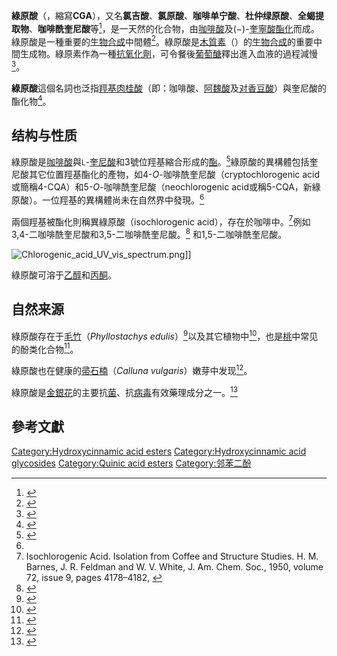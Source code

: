 {{chembox
| Verifiedfields = changed
| Watchedfields = changed
| verifiedrevid = 399517420
| Name = 綠原酸<br />Chlorogenic acid
| ImageFile = Chlorogenic-acid-2D.svg
| ImageSize = 200px
| ImageName = Chlorogenic acid
| IUPACName = (1''S'',3''R'',4''R'',5''R'')-3-{[(2''E'')-3-(3,4-dihydroxyphenyl)prop-2-enoyl]oxy}-1,4,5-trihydroxycyclohexanecarboxylic acid
| OtherNames = 3-(3,4-Dihydroxycinnamoyl)quinate<br>3-(3,4-Dihydroxycinnamoyl)quinic acid<br>3-Caffeoylquinate<br>3-Caffeoylquinic acid<br>3-CQA<br>3-''O''-Caffeoylquinic acid<br>Chlorogenate<br>Chlorogenic acid<br>Heriguard<br>3-''trans''-Caffeoylquinic acid
|Section1={{Chembox Identifiers
| ChEBI_Ref = {{ebicite|changed|EBI}}
| ChEBI = 16112
| SMILES = O=C(O)[C@]2(O)C[C@@H](O)[C@@H](O)[C@H](OC(=O)\C=C\c1ccc(O)c(O)c1)C2
| RTECS = GU8480000
| ChEMBL_Ref = {{ebicite|changed|EBI}}
| ChEMBL = 284616
| ChemSpiderID_Ref = {{chemspidercite|correct|chemspider}}
| ChemSpiderID = 1405788
| InChI = 1/C16H18O9/c17-9-3-1-8(5-10(9)18)2-4-13(20)25-12-7-16(24,15(22)23)6-11(19)14(12)21/h1-5,11-12,14,17-19,21,24H,6-7H2,(H,22,23)/b4-2+/t11-,12-,14-,16+/m1/s1
| InChIKey = CWVRJTMFETXNAD-JUHZACGLBD
| StdInChI_Ref = {{stdinchicite|correct|chemspider}}
| StdInChI = 1S/C16H18O9/c17-9-3-1-8(5-10(9)18)2-4-13(20)25-12-7-16(24,15(22)23)6-11(19)14(12)21/h1-5,11-12,14,17-19,21,24H,6-7H2,(H,22,23)/b4-2+/t11-,12-,14-,16+/m1/s1
| StdInChIKey_Ref = {{stdinchicite|correct|chemspider}}
| StdInChIKey = CWVRJTMFETXNAD-JUHZACGLSA-N
| CASNo_Ref = {{cascite|correct|CAS}}
| CASNo = 327-97-9
| UNII_Ref = {{fdacite|changed|FDA}}
| UNII = 318ADP12RI
| PubChem = 1794427
  }}
|Section2={{Chembox Properties
| C=16|H=18|O=9
| Density = 1.28 g/cm<sup>3</sup>
| MeltingPtC = 207-209
| BoilingPt = 
  }}
|Section7={{Chembox Hazards
| ExternalSDS = [https://fscimage.fishersci.com/msds/09255.htm External MSDS]
| NFPA-H = 1
| NFPA-F = 0
| NFPA-R =
| RPhrases = -
| SPhrases = {{S24}} {{S25}} {{S28}} {{S37}} {{S45}}
}}
}}

'''綠原酸'''（{{lang-en|'''Chlorogenic acid'''}}，縮寫'''CGA'''），又名'''氯吉酸'''、'''氯原酸'''、'''咖啡单宁酸'''、'''杜仲绿原酸'''、'''全蝎提取物'''、'''咖啡酰奎尼酸'''等<ref>{{cite web |url=http://www.chemicalbook.com/ChemicalProductProperty_CN_CB2478906.htm |title=绿原酸 CAS: 327-97-9 |date=2016-08-05 |language=zh-hans |accessdate=2016-08-07 |archive-date=2016-08-14 |archive-url=https://web.archive.org/web/20160814034831/http://www.chemicalbook.com/ChemicalProductProperty_CN_CB2478906.htm |dead-url=no }}</ref>，是一天然的化合物，由[[咖啡酸|咖啡酸]]及(−)-[[奎寧酸|奎寧酸]][[酯|酯化]]而成。
綠原酸是一種重要的[[生物合成|生物合成]]中間體<ref>{{cite journal | doi = 10.1146/annurev.arplant.54.031902.134938 | title = Lignin biosynthesis | url = https://archive.org/details/sim_annual-review-of-plant-biology_2003_54/page/519 | year = 2003 | last1 = Boerjan | first1 = Wout | last2 = Ralph | first2 = John | last3 = Baucher | first3 = Marie | journal = [[Annual_Review_of_Plant_Biology|Annu. Rev. Plant Biol.]] | volume = 54 | pages = 519–46 | pmid = 14503002}}</ref>。綠原酸是[[木質素|木質素]]（{{lang|en|''lignin''}}）的[[木質素的生物合成|生物合成]]的重要中間生成物。綠原素作為一種[[抗氧化劑|抗氧化劑]]，可令餐後[[葡萄醣|葡萄醣]]釋出進入血液的過程減慢<ref>{{cite journal | last1 = Johnston | first1 = K. L. | last2 = Clifford | first2 = M. N. | last3 = Morgan | first3 = L. M. | title = Coffee acutely modifies gastrointestinal hormone secretion and glucose tolerance in humans: glycemic effects of chlorogenic acid and caffeine | journal = {{tsl|en|The American Journal of Clinical Nutrition|Am. J. Clin. Nutrit.}} | volume = 78 | issue = 4 | pages = 728–733 | date = 2003-10 | url = http://www.ajcn.org/cgi/content/full/78/4/728 | pmid = 14522730 | language = en | access-date = 2016-08-07 | archive-date = 2010-04-21 | archive-url = https://web.archive.org/web/20100421165842/http://www.ajcn.org/cgi/content/full/78/4/728 | dead-url = no }}</ref>。

'''綠原酸'''這個名詞也泛指[[羥基肉桂酸|羥基肉桂酸]]（即：咖啡酸、[[阿魏酸|阿魏酸]]及[[对香豆酸|对香豆酸]]）與奎尼酸的酯化物<ref name="hierarchical">{{cite journal
|last1=Clifford |first1=M. N.
|last2=Johnston |first2=K. L.
|last3=Knigh |first3=S.
|last4=Kuhnert |first4=N.
|title=Hierarchical Scheme for LC-MS<sup>n</sup> Identification of Chlorogenic Acids
|journal= [[Journal_of_Agricultural_and_Food_Chemistry|Journal of Agricultural and Food Chemistry]]
|volume=51
|issue=10
|pages=2900–2911
|year=2003
|doi=10.1021/jf026187q
|pmid=12720369
}}</ref>。

== 结构与性质 ==
綠原酸是[[咖啡酸|咖啡酸]]與<small>L</small>-[[奎尼酸|奎尼酸]]和3號位羥基縮合形成的[[酯|酯]]。<ref>{{cite journal
  | last1 = Clifford | first1 = M. N.
  | title = Chlorogenic acids and other cinnamates – nature, occurrence and dietary burden
  | journal = [[Journal_of_the_Science_of_Food_and_Agriculture|J. Sci. Food Agr.]]
  | volume = 79
  | pages = 362–372
  | year = 1999
  | doi = 10.1002/(SICI)1097-0010(19990301)79:3<362::AID-JSFA256>3.0.CO;2-D
  | issue = 3
}}</ref>綠原酸的異構體包括奎尼酸其它位置羥基酯化的產物，如4-''O''-咖啡酰奎尼酸（cryptochlorogenic acid或簡稱4-CQA）和5-''O''-咖啡酰奎尼酸（neochlorogenic acid或稱5-CQA，新綠原酸）。一位羥基的異構體尚未在自然界中發現。<ref name="hierarchical" />

兩個羥基被酯化則稱異綠原酸（isochlorogenic acid），存在於咖啡中。<ref>Isochlorogenic Acid. Isolation from Coffee and Structure Studies. H. M. Barnes, J. R. Feldman and W. V. White, J. Am. Chem. Soc., 1950, volume 72, issue 9, pages 4178–4182, {{doi|10.1021/ja01165a095}}</ref>例如3,4-二咖啡酰奎尼酸和3,5-二咖啡酰奎尼酸。<ref>{{cite journal
  | last1 = Corse | first1 = J.
  | last2 = Lundin | first2 = R. E.
  | last3 = Waiss | first3 = A. C.
  | title = Identification of several components of isochlorogenic acid
  | journal = [[Phytochemistry_(journal)|Phytochem.]]
  | volume = 4
  | issue = 3
  | pages = 527–529
  |date=May 1965
  | doi = 10.1016/S0031-9422(00)86209-3
}}</ref> 和1,5-二咖啡酰奎尼酸。

[[File:Chlorogenic_acid_UV_vis_spectrum.png|thumb]]]]

綠原酸可溶于[[乙醇|乙醇]]和[[丙酮|丙酮]]。

== 自然来源 ==
綠原酸存在于[[毛竹|毛竹]]（''Phyllostachys edulis''）<ref>{{cite journal
  | last1 = Kweon | first1 = Mee-Hyang
  | last2 = Hwang | first2 = Han-Joon
  | last3 = Sung | first3 = Ha-Chin
  | title = Identification and Antioxidant Activity of Novel Chlorogenic Acid Derivatives from Bamboo (Phyllostachys edulis)
  | journal = [[Journal_of_Agricultural_and_Food_Chemistry|Journal of Agricultural and Food Chemistry]]
  | volume = 49
  | issue = 20
  | pages = 4646–46552
  | year = 2001
  | doi = 10.1021/jf010514x
}}</ref>以及其它植物中<ref>{{cite book
  | last = Clifford
  | first = M. N.
  | title = Methods in Polyphenol Analysis
  | chapter = 14. The analysis and characterization of chlorogenic acids and other cinnamates
  | editor = C. Santos-Buelga & G. Williamson (Eds.) | publisher = Royal Society of Chemistry | location = Cambridge | year = 2003 | pages = 314–337 | isbn = 0-85404-580-5}}</ref>，也是[[桃|桃]]中常见的酚类化合物<ref>{{cite journal
  | last1 = Cheng
  | first1 = G. W.
  | last2 = Crisosto
  | first2 = C. H.
  | title = Browning Potential, Phenolic Composition, and Polyphenoloxidase Activity of Buffer Extracts of Peach and Nectarine Skin Tissue
  | journal = [[Journal_of_the_American_Society_for_Horticultural_Science|J. Amer. Soc. Hort. Sci.]]
  | volume = 120
  | issue = 5
  | pages = 835–838
  | date = September 1995
  | url = http://journal.ashspublications.org/content/120/5/835.full.pdf
  | author = 
  | access-date = 2016-08-07
  | archive-url = https://web.archive.org/web/20140514064211/http://journal.ashspublications.org/content/120/5/835.full.pdf
  | archive-date = 2014-05-14
  | dead-url = yes
  }}</ref>。

綠原酸也在健康的[[帚石楠|帚石楠]]（''Calluna vulgaris''）嫩芽中发现<ref>{{cite journal | doi = 10.1016/0031-9422(82)80150-7 | title = Phenolic composition and its seasonal variation in Calluna vulgaris | year = 1982 | last1 = Jalal | first1 = Mahbubul A.F. | last2 = Read | first2 = David J. | last3 = Haslam | first3 = E. | journal = [[Phytochemistry_(journal)|Phytochem.]] | volume = 21 | issue = 6 | pages = 1397–1401}}</ref>。

綠原酸是[[忍冬|金銀花]]的主要抗[[細菌|菌]]、抗[[病毒|病毒]]有效藥理成分之一。<ref>{{cite journal|last1=Ding|first1=Yue|last2=Cai|first2=Zeyu|title=Antiviral activity of chlorogenic acid against influenza A (H1N1/H3N2) virus and its inhibition of neuraminidase|journal=Scientific Reports |volume=7 |issue=|pages= 45723|doi= 10.1038/srep45723|pmid=28393840|pmc=5385491|year=2017}}</ref>

==參考文獻==
{{reflist|2}}

[[Category:Hydroxycinnamic_acid_esters|Category:Hydroxycinnamic acid esters]]
[[Category:Hydroxycinnamic_acid_glycosides|Category:Hydroxycinnamic acid glycosides]]
[[Category:Quinic_acid_esters|Category:Quinic acid esters]]
[[Category:邻苯二酚|Category:邻苯二酚]]